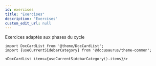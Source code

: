 ---
id: exercises
title: "Exercises"
description: "Exercises"
custom_edit_url: null
---



Exercices adaptés aux phases du cycle



```mdx-code-block
import DocCardList from '@theme/DocCardList';
import {useCurrentSidebarCategory} from '@docusaurus/theme-common';

<DocCardList items={useCurrentSidebarCategory().items}/>
```
      